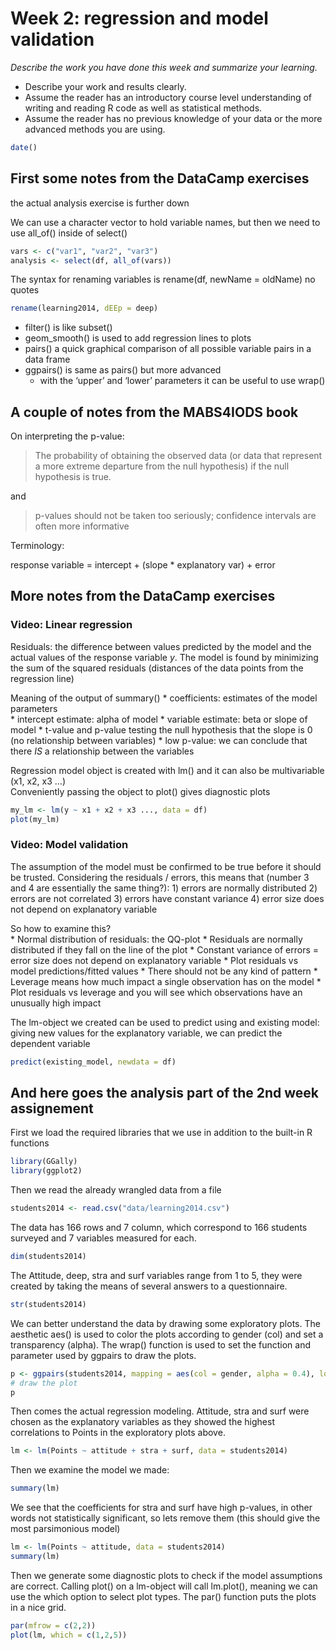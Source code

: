 # Week 2: regression and model validation

*Describe the work you have done this week and summarize your learning.*

- Describe your work and results clearly. 
- Assume the reader has an introductory course level understanding of writing and reading R code as well as statistical methods.
- Assume the reader has no previous knowledge of your data or the more advanced methods you are using.

```r
date()
```

## First some notes from the DataCamp exercises 
the actual analysis exercise is further down

We can use a character vector to hold variable names, but then we need to use all_of() inside of select()
```r
vars <- c("var1", "var2", "var3")
analysis <- select(df, all_of(vars))
```

The syntax for renaming variables is rename(df, newName = oldName) no quotes
```r
rename(learning2014, dEEp = deep)
```

* filter() is like subset()
* geom_smooth() is used to add regression lines to plots
* pairs() a quick graphical comparison of all possible variable pairs in a data frame
* ggpairs() is same as pairs() but more advanced
  * with the 'upper' and 'lower' parameters it can be useful to use wrap()

## A couple of notes from the MABS4IODS book

On interpreting the p-value: 

> The probability of obtaining the observed data (or data that represent a more extreme departure from the null hypothesis) if the null hypothesis is true.

and 

> p-values should not be taken too seriously; confidence intervals are often more informative

Terminology: 

response variable = intercept + (slope * explanatory var) + error

## More notes from the DataCamp exercises

### Video: Linear regression

Residuals: the difference between values predicted by the model and the actual values of the response variable _y_. The model is found by minimizing the sum of the squared residuals (distances of the data points from the regression line)

Meaning of the output of summary() 
* coefficients: estimates of the model parameters  
* intercept estimate: alpha of model
* variable estimate: beta or slope of model
* t-value and p-value testing the null hypothesis that the slope is 0 (no relationship between variables)
* low p-value: we can conclude that there *IS* a relationship between the variables
  
Regression model object is created with lm() and it can also be multivariable (x1, x2, x3 ...)  
Conveniently passing the object to plot() gives diagnostic plots
```r
my_lm <- lm(y ~ x1 + x2 + x3 ..., data = df)
plot(my_lm)
```
  
### Video: Model validation
The assumption of the model must be confirmed to be true before it should be trusted. Considering the residuals / errors, this means that (number 3 and 4 are essentially the same thing?):
1) errors are normally distributed
2) errors are not correlated
3) errors have constant variance
4) error size does not depend on explanatory variable

So how to examine this?  
* Normal distribution of residuals: the QQ-plot
  * Residuals are normally distributed if they fall on the line of the plot
* Constant variance of errors = error size does not depend on explanatory variable
  * Plot residuals vs model predictions/fitted values
  * There should not be any kind of pattern
* Leverage means how much impact a single observation has on the model
  * Plot residuals vs leverage and you will see which observations have an unusually high impact

The lm-object we created can be used to predict using and existing model: giving new values for the explanatory variable, we can predict the dependent variable
```r
predict(existing_model, newdata = df)
```

## And here goes the analysis part of the 2nd week assignement

First we load the required libraries that we use in addition to the built-in R functions
```r
library(GGally)
library(ggplot2)
```
Then we read the already wrangled data from a file
```r
students2014 <- read.csv("data/learning2014.csv")
```

The data has 166 rows and 7 column, which correspond to 166 students surveyed and 7 variables measured for each. 
```r
dim(students2014)
```

The Attitude, deep, stra and surf variables range from 1 to 5, they were created by taking the means of several answers to a questionnaire. 
```r
str(students2014)
```

We can better understand the data by drawing some exploratory plots. The aesthetic aes() is used to color the plots according to gender (col) and set a transparency (alpha). The wrap() function is used to set the function and parameter used by ggpairs to draw the plots. 
```r
p <- ggpairs(students2014, mapping = aes(col = gender, alpha = 0.4), lower = list(combo = wrap("facethist", bins = 20)))
# draw the plot
p
```

Then comes the actual regression modeling. Attitude, stra and surf were chosen as the explanatory variables as they showed the highest correlations to Points in the exploratory plots above. 
```r
lm <- lm(Points ~ attitude + stra + surf, data = students2014)
```

Then we examine the model we made: 
```r
summary(lm)
```
We see that the coefficients for stra and surf have high p-values, in other words not statistically significant, so lets remove them (this should give the most parsimonious model)
```r
lm <- lm(Points ~ attitude, data = students2014)
summary(lm)
```

Then we generate some diagnostic plots to check if the model assumptions are correct. Calling plot() on a lm-object will call lm.plot(), meaning we can use the which option to select plot types. The par() function puts the plots in a nice grid. 
```r
par(mfrow = c(2,2))
plot(lm, which = c(1,2,5))
```




